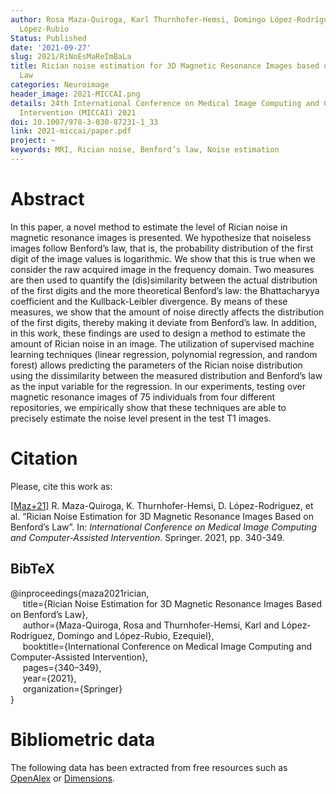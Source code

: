 ```yaml
---
author: Rosa Maza-Quiroga, Karl Thurnhofer-Hemsi, Domingo López-Rodríguez, Ezequiel
  López-Rubio
Status: Published
date: '2021-09-27'
slug: 2021/RiNoEsMaReImBaLa
title: Rician noise estimation for 3D Magnetic Resonance Images based on Benford's
  Law
categories: Neuroimage
header_image: 2021-MICCAI.png
details: 24th International Conference on Medical Image Computing and Computer Assisted
  Intervention (MICCAI) 2021
doi: 10.1007/978-3-030-87231-1_33
link: 2021-miccai/paper.pdf
project: ~
keywords: MRI, Rician noise, Benford’s law, Noise estimation
---
```



# Abstract


In this paper, a novel method to estimate the level of Rician noise in magnetic resonance images is presented.  We hypothesize that noiseless images follow Benford's law, that is, the probability distribution of the first digit of the image values is logarithmic. We show that this is true when we consider the raw acquired image in the frequency domain. Two measures are then used to quantify the (dis)similarity between the actual distribution of the first digits and the more theoretical Benford's law: the Bhattacharyya coefficient and the Kullback-Leibler divergence. By means of these measures, we show that the amount of noise directly affects the distribution of the first digits, thereby making it deviate from Benford's law. In addition, in this work, these findings are used to design a method to estimate the amount of Rician noise in an image. The utilization of supervised machine learning techniques (linear regression, polynomial regression, and random forest) allows predicting the parameters of the Rician noise distribution using the dissimilarity between the measured distribution and Benford's law as the input variable for the regression. In our experiments, testing over magnetic resonance images of 75 individuals from four different repositories, we empirically show that these techniques are able to precisely estimate the noise level present in the test T1 images. 












# Citation
Please, cite this work as:


<a name=bib-maza2021rician></a>[[Maz+21]](#cite-maza2021rician) R. Maza-Quiroga, K. Thurnhofer-Hemsi, D. López-Rodríguez, et al. “Rician Noise Estimation for 3D Magnetic Resonance Images Based on Benford’s Law”. In: _International Conference on Medical Image Computing and Computer-Assisted Intervention_. Springer. 2021, pp. 340-349.

::: {.callout-note appearance="minimal" collapse=true}

## BibTeX

@inproceedings{maza2021rician,<br>&nbsp;&nbsp;&nbsp;&nbsp;  title={Rician Noise Estimation for 3D Magnetic Resonance Images Based on Benford’s Law},<br>&nbsp;&nbsp;&nbsp;&nbsp;  author={Maza-Quiroga, Rosa and Thurnhofer-Hemsi, Karl and López-Rodríguez, Domingo and López-Rubio, Ezequiel},<br>&nbsp;&nbsp;&nbsp;&nbsp;  booktitle={International Conference on Medical Image Computing and Computer-Assisted Intervention},<br>&nbsp;&nbsp;&nbsp;&nbsp;  pages={340--349},<br>&nbsp;&nbsp;&nbsp;&nbsp;  year={2021},<br>&nbsp;&nbsp;&nbsp;&nbsp;  organization={Springer}<br>}

:::



# Bibliometric data


The following data has been extracted from free resources such as [OpenAlex](https://openalex.org/) or [Dimensions](https://app.dimensions.ai/).

<div style="display: flex; justify-content: center; align-items: center; height: 100%;">
<span class="__dimensions_badge_embed__" data-doi="10.1007/978-3-030-87231-1_33" data-legend="always"></span></div><script async src="https://badge.dimensions.ai/badge.js" charset="utf-8"></script>

<div style="display: flex; justify-content: center; align-items: center; height: 100%;">
<a href="https://plu.mx/plum/a/?doi=10.1007/978-3-030-87231-1_33" class="plumx-details" data-site="plum" data-hide-when-empty="true">Rician noise estimation for 3D Magnetic Resonance Images based on Benford's Law</a></div>


## Cites

The following graph plots the number of cites received by this work from its publication, on a yearly basis.

```r
#| echo: false
#| results: asis
#| warning: false
#| message: false
source(here::here('scripts', 'manage_publications.R'))
df <- readRDS('citation_history.rds')
plot_citation_history(df)
```



## Papers citing this work

The following is a non-exhaustive list of papers that cite this work:


<a name=bib-G_rman_2022></a>[[1]](#cite-G_rman_2022) M. Gürman, B. Bilgehan, Ö. Sabuncu, et al. “A powerful probabilistic model for noise analysis in medical images”. In: _International Journal of Imaging Systems and Technology_ 33.3 (Dec. 2022), p. 999–1013. ISSN: 1098-1098. DOI: [10.1002/ima.22838](https://doi.org/10.1002%2Fima.22838). URL: [http://dx.doi.org/10.1002/ima.22838](http://dx.doi.org/10.1002/ima.22838).


